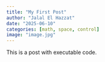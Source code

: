 ```yaml
---
title: "My First Post"
author: "Jalal El Hazzat"
date: "2025-06-10"
categories: [math, space, control]
image: "image.jpg"
---
```


This is a post with executable code.
